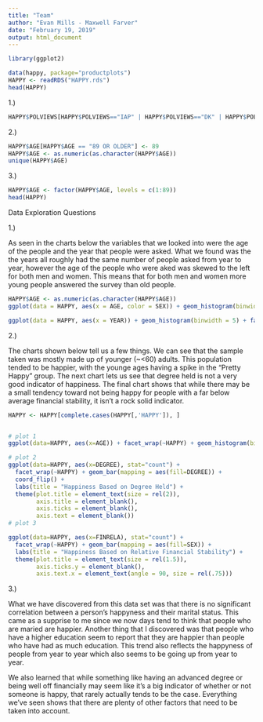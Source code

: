 ```yaml
---
title: "Team"
author: "Evan Mills - Maxwell Farver"
date: "February 19, 2019"
output: html_document
---
```


```r
library(ggplot2)

data(happy, package="productplots")
HAPPY <- readRDS("HAPPY.rds")
head(HAPPY)
```

1.)
```r
HAPPY$POLVIEWS[HAPPY$POLVIEWS=="IAP" | HAPPY$POLVIEWS=="DK" | HAPPY$POLVIEWS=="NA"] <- NA
```

2.)
```r
HAPPY$AGE[HAPPY$AGE == "89 OR OLDER"] <- 89
HAPPY$AGE <- as.numeric(as.character(HAPPY$AGE))
unique(HAPPY$AGE)
```

3.)
```r
HAPPY$AGE <- factor(HAPPY$AGE, levels = c(1:89))
head(HAPPY)
```

Data Exploration Questions

1.)

As seen in the charts below the variables that we looked into were the age of the people and the year that people were asked. What we found was the the years all roughly had the same number of people asked from year to year, however the age of the people who were aked was skewed to the left for both men and women. This means that for both men and women more young people answered the survey than old people.

```r
HAPPY$AGE <- as.numeric(as.character(HAPPY$AGE))
ggplot(data = HAPPY, aes(x = AGE, color = SEX)) + geom_histogram(binwidth = 2) + facet_wrap(~SEX) + ggtitle("Number of people asked vs age")

ggplot(data = HAPPY, aes(x = YEAR)) + geom_histogram(binwidth = 5) + facet_wrap(~SEX) + ggtitle("Number of people vs Year")
```

2.)

The charts shown below tell us a few things. We can see that the sample taken was mostly made up of younger (~<60) adults. This population tended to be happier, with the younge ages having a spike in the "Pretty Happy" group. The next chart lets us see that degree held is not a very good indicator of happiness. The final chart shows that while there may be a small tendency toward not being happy for people with a far below average financial stability, it isn't a rock solid indicator.
```r
HAPPY <- HAPPY[complete.cases(HAPPY[,'HAPPY']), ]


# plot 1
ggplot(data=HAPPY, aes(x=AGE)) + facet_wrap(~HAPPY) + geom_histogram(binwidth = 1)

# plot 2
ggplot(data=HAPPY, aes(x=DEGREE), stat="count") + 
  facet_wrap(~HAPPY) + geom_bar(mapping = aes(fill=DEGREE)) +
  coord_flip() +
  labs(title = "Happiness Based on Degree Held") +
  theme(plot.title = element_text(size = rel(2)),
        axis.title = element_blank(), 
        axis.ticks = element_blank(),
        axis.text = element_blank())
# plot 3

ggplot(data=HAPPY, aes(x=FINRELA), stat="count") + 
  facet_wrap(~HAPPY) + geom_bar(mapping = aes(fill=SEX)) +
  labs(title = "Happiness Based on Relative Financial Stability") +
  theme(plot.title = element_text(size = rel(1.5)),
        axis.ticks.y = element_blank(),
        axis.text.x = element_text(angle = 90, size = rel(.75)))
```


3.)

What we have discovered from this data set was that there is no significant correlation between a person's happyness and their marital status. This came as a supprise to me since we now days tend to think that people who are maried are happier. Another thing that I discovered was that people who have a higher education seem to report that they are happier than people who have had as much education. This trend also reflects the happyness of people from year to year which also seems to be going up from year to year.

We also learned that while something like having an advanced degree or being well off financially may seem like it's a big indicator of whether or not someone is happy, that rarely actually tends to be the case. Everything we've seen shows that there are plenty of other factors that need to be taken into account.
